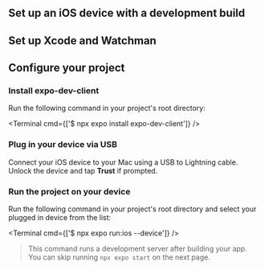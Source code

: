 


## Set up an iOS device with a development build

<BuildEnvironmentSwitch />

## Set up Xcode and Watchman

<XcodeInstructions />

## Configure your project

<Step label="1">

### Install expo-dev-client

Run the following command in your project's root directory:

<Terminal cmd={['$ npx expo install expo-dev-client']} />

</Step>

<Step label="2">

### Plug in your device via USB

Connect your iOS device to your Mac using a USB to Lightning cable. Unlock the device and tap **Trust** if prompted.

</Step>

<Step label="3">

### Run the project on your device

Run the following command in your project's root directory and select your plugged in device from the list:

<Terminal cmd={['$ npx expo run:ios --device']} />

> This command runs a development server after building your app. You can skip running `npx expo start` on the next page.

</Step>
